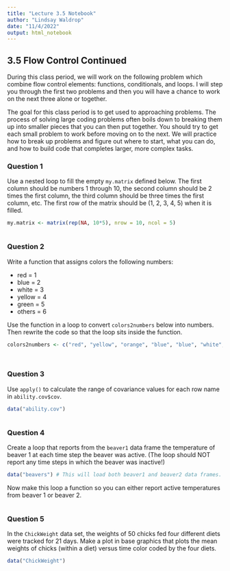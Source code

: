 ```yaml
---
title: "Lecture 3.5 Notebook"
author: "Lindsay Waldrop"
date: "11/4/2022"
output: html_notebook
---
```



## 3.5 Flow Control Continued

During this class period, we will work on the following problem which combine flow control elements: functions, conditionals, and loops. I will step you through the first two problems and then you will have a chance to work on the next three alone or together. 

The goal for this class period is to get used to approaching problems. The process of solving large coding problems often boils down to breaking them up into smaller pieces that you can then put together. You should try to get each small problem to work before moving on to the next. We will practice how to break up problems and figure out where to start, what you can do, and how to build code that completes larger, more complex tasks. 

### Question 1

Use a nested loop to fill the empty `my.matrix` defined below. The first column should be numbers 1 through 10, the second column should be 2 times the first column, the third column should be three times the first column, etc. The first row of the matrix should be (1, 2, 3, 4, 5) when it is filled.

```r
my.matrix <- matrix(rep(NA, 10*5), nrow = 10, ncol = 5)



```

### Question 2 

Write a function that assigns colors the following numbers: 

 * red = 1
 * blue = 2
 * white = 3
 * yellow = 4
 * green = 5
 * others = 6

Use the function in a loop to convert `colors2numbers` below into numbers. Then rewrite the code so that the loop sits inside the function. 

```r

colors2numbers <- c("red", "yellow", "orange", "blue", "blue", "white", "magenta")




```

### Question 3

Use `apply()` to calculate the range of covariance values for each row name in `ability.cov$cov`. 
```r
data("ability.cov")



```

### Question 4

Create a loop that reports from the `beaver1` data frame the temperature of beaver 1 at each time step the beaver was active. (The loop should NOT report any time steps in which the beaver was inactive!)

```r
data("beavers") # This will load both beaver1 and beaver2 data frames.


```

Now make this loop a function so you can either report active temperatures from beaver 1 or beaver 2. 

```r

```

### Question 5

In the `ChickWeight` data set, the weights of 50 chicks fed four different diets were tracked for 21 days. Make a plot in base graphics that plots the mean weights of chicks (within a diet) versus time color coded by the four diets. 

```r
data("ChickWeight")


```




